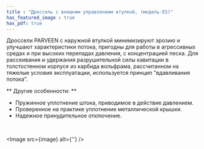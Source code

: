 ```yaml
---
title : "Дроссель с внешним управлением втулкой, (модель-ES)"
has_featured_image : true
has_pdf: true
---
```


Дроссели PARVEEN с наружной втулкой минимизируют эрозию и улучшают характеристики потока, пригодны для работы в агрессивных средах и при высоких перепадах давления, с концентрацией песка. Для рассеивания и удержания разрушительной силы кавитации в толстостенном корпусе из карбида вольфрама, рассчитанном на тяжелые условия эксплуатации, используется принцип "вдавливания потока".

** Другие особенности: **

* Пружинное уплотнение штока, приводимое в действие давлением.
* Проверенное на практике уплотнение металлической крышки.
* Надежное принудительное отключение.

<br />

<Image src={image} alt={''} />